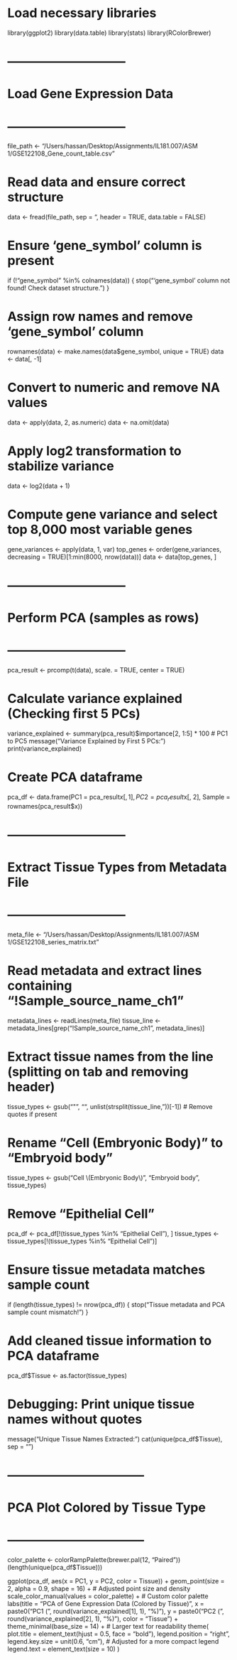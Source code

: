 # Load necessary libraries
library(ggplot2)
library(data.table)
library(stats)
library(RColorBrewer)

# -----------------------------
# Load Gene Expression Data
# -----------------------------
file_path <- "/Users/hassan/Desktop/Assignments/IL181.007/ASM 1/GSE122108_Gene_count_table.csv"

# Read data and ensure correct structure
data <- fread(file_path, sep = "\t", header = TRUE, data.table = FALSE)

# Ensure 'gene_symbol' column is present
if (!"gene_symbol" %in% colnames(data)) {
    stop("'gene_symbol' column not found! Check dataset structure.")
}

# Assign row names and remove 'gene_symbol' column
rownames(data) <- make.names(data$gene_symbol, unique = TRUE)
data <- data[, -1]

# Convert to numeric and remove NA values
data <- apply(data, 2, as.numeric)
data <- na.omit(data)

# Apply log2 transformation to stabilize variance
data <- log2(data + 1)

# Compute gene variance and select top 8,000 most variable genes
gene_variances <- apply(data, 1, var)
top_genes <- order(gene_variances, decreasing = TRUE)[1:min(8000, nrow(data))]
data <- data[top_genes, ]

# -----------------------------
# Perform PCA (samples as rows)
# -----------------------------
pca_result <- prcomp(t(data), scale. = TRUE, center = TRUE)

# Calculate variance explained (Checking first 5 PCs)
variance_explained <- summary(pca_result)$importance[2, 1:5] * 100  # PC1 to PC5
message("Variance Explained by First 5 PCs:")
print(variance_explained)

# Create PCA dataframe
pca_df <- data.frame(PC1 = pca_result$x[, 1],
                     PC2 = pca_result$x[, 2],
                     Sample = rownames(pca_result$x))

# -----------------------------
# Extract Tissue Types from Metadata File
# -----------------------------
meta_file <- "/Users/hassan/Desktop/Assignments/IL181.007/ASM 1/GSE122108_series_matrix.txt"

# Read metadata and extract lines containing "!Sample_source_name_ch1"
metadata_lines <- readLines(meta_file)
tissue_line <- metadata_lines[grep("!Sample_source_name_ch1", metadata_lines)]

# Extract tissue names from the line (splitting on tab and removing header)
tissue_types <- gsub("\"", "", unlist(strsplit(tissue_line, "\t"))[-1])  # Remove quotes if present

# Rename "Cell (Embryonic Body)" to "Embryoid body"
tissue_types <- gsub("Cell \\(Embryonic Body\\)", "Embryoid body", tissue_types)

# Remove "Epithelial Cell"
pca_df <- pca_df[!(tissue_types %in% "Epithelial Cell"), ]
tissue_types <- tissue_types[!(tissue_types %in% "Epithelial Cell")]

# Ensure tissue metadata matches sample count
if (length(tissue_types) != nrow(pca_df)) {
    stop("Tissue metadata and PCA sample count mismatch!")
}

# Add cleaned tissue information to PCA dataframe
pca_df$Tissue <- as.factor(tissue_types)

# Debugging: Print unique tissue names without quotes
message("Unique Tissue Names Extracted:")
cat(unique(pca_df$Tissue), sep = "\n")

# ---------------------------------
# PCA Plot Colored by Tissue Type
# ---------------------------------

color_palette <- colorRampPalette(brewer.pal(12, "Paired"))(length(unique(pca_df$Tissue)))

ggplot(pca_df, aes(x = PC1, y = PC2, color = Tissue)) +
  geom_point(size = 2, alpha = 0.9, shape = 16) +  # Adjusted point size and density
  scale_color_manual(values = color_palette) +  # Custom color palette
  labs(title = "PCA of Gene Expression Data (Colored by Tissue)",
       x = paste0("PC1 (", round(variance_explained[1], 1), "%)"),
       y = paste0("PC2 (", round(variance_explained[2], 1), "%)"),
       color = "Tissue") +
  theme_minimal(base_size = 14) +  # Larger text for readability
  theme(
    plot.title = element_text(hjust = 0.5, face = "bold"),
    legend.position = "right",
    legend.key.size = unit(0.6, "cm"),  # Adjusted for a more compact legend
    legend.text = element_text(size = 10)
  )



